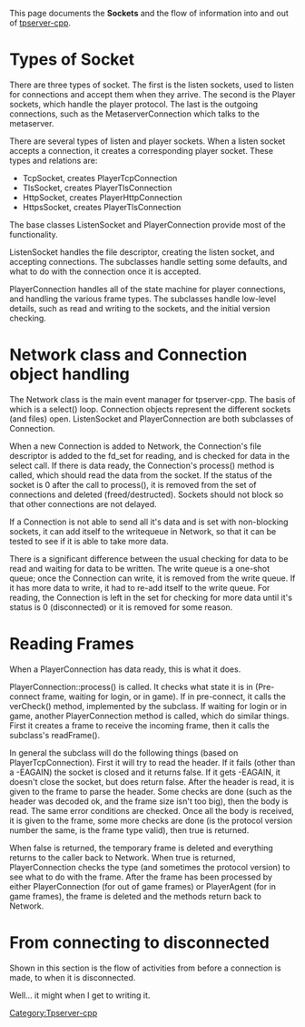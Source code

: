 This page documents the '''Sockets''' and the flow of information into and out of [[tpserver-cpp]].

= Types of Socket =
There are three types of socket. The first is the listen sockets, used to listen for connections and accept them when they arrive. The second is the Player sockets, which handle the player protocol. The last is the outgoing connections, such as the MetaserverConnection which talks to the metaserver.

There are several types of listen and player sockets. When a listen socket accepts a connection, it creates a corresponding player socket. These types and relations are:
* TcpSocket, creates PlayerTcpConnection
* TlsSocket, creates PlayerTlsConnection
* HttpSocket, creates PlayerHttpConnection
* HttpsSocket, creates PlayerTlsConnection

The base classes ListenSocket and PlayerConnection provide most of the functionality. 

ListenSocket handles the file descriptor, creating the listen socket, and accepting connections. The subclasses handle setting some defaults, and what to do with the connection once it is accepted.

PlayerConnection handles all of the state machine for player connections, and handling the various frame types. The subclasses handle low-level details, such as read and writing to the sockets, and the initial version checking.

=Network class and Connection object handling=
The Network class is the main event manager for tpserver-cpp. The basis of which is a select() loop. Connection objects represent the different sockets (and files) open. ListenSocket and PlayerConnection are both subclasses of Connection.

When a new Connection is added to Network, the Connection's file descriptor is added to the fd_set for reading, and is checked for data in the select call. If there is data ready, the Connection's process() method is called, which should read the data from the socket. If the status of the socket is 0 after the call to process(), it is removed from the set of connections and deleted (freed/destructed). Sockets should not block so that other connections are not delayed.

If a Connection is not able to send all it's data and is set with non-blocking sockets, it can add itself to the writequeue in Network, so that it can be tested to see if it is able to take more data.

There is a significant difference between the usual checking for data to be read and waiting for data to be written. The write queue is a one-shot queue; once the Connection can write, it is removed from the write queue. If it has more data to write, it had to re-add itself to the write queue. For reading, the Connection is left in the set for checking for more data until it's status is 0 (disconnected) or it is removed for some reason.

=Reading Frames=
When a PlayerConnection has data ready, this is what it does.

PlayerConnection::process() is called. It checks what state it is in (Pre-connect frame, waiting for login, or in game). If in pre-connect, it calls the verCheck() method, implemented by the subclass. If waiting for login or in game, another PlayerConnection method is called, which do similar things. First it creates a frame to receive the incoming frame, then it calls the subclass's readFrame().

In general the subclass will do the following things (based on PlayerTcpConnection). First it will try to read the header. If it fails (other than a -EAGAIN) the socket is closed and it returns false. If it gets -EAGAIN, it doesn't close the socket, but does return false. After the header is read, it is given to the frame to parse the header. Some checks are done (such as the header was decoded ok, and the frame size isn't too big), then the body is read. The same error conditions are checked. Once all the body is received, it is given to the frame, some more checks are done (is the protocol version number the same, is the frame type valid), then true is returned.

When false is returned, the temporary frame is deleted and everything returns to the caller back to Network. When true is returned, PlayerConnection checks the type (and sometimes the protocol version) to see what to do with the frame. After the frame has been processed by either PlayerConnection (for out of game frames) or PlayerAgent (for in game frames), the frame is deleted and the methods return back to Network.

=From connecting to disconnected=
Shown in this section is the flow of activities from before a connection is made, to when it is disconnected.

Well... it might when I get to writing it.


[[Category:Tpserver-cpp]]